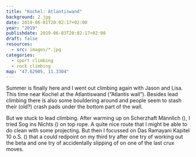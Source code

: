 ```yaml
---
title: "Kochel: Atlantiswand"
background: 2.jpg
date: 2019-06-01T20:02:17+02:00
year: "2019"
publishdate: 2019-06-03T20:02:17+02:00
draft: false
resources:
  - src: images/*.jpg
categories:
  - sport climbing
  - rock climbing
map: "47.62905, 11.3304"
---
```


Summer is finally here and I went out climbing again with Jason and Lisa. This
time near Kochel at the Atlantiswand (“Atlantis wall”). Besides lead climbing
there is also some bouldering around and people seem to stash their (old?) crash
pads under the bottom part of the wall.

<!--more-->

<Rimg src="1.jpg" alt="Crash pads stashed below the wall." />

But we stuck to lead climbing. After warming up on Scherzhaft Männlich (<Grade system="UIAA" value="5+" />),
I tried Sog ins Nichts (<Grade system="UIAA" value="8" />) on top rope. A quite nice route
that I might be able to do clean with some projecting. But then I focussed on
Das Ramayani Kapitel 10 o.S. (<Grade system="UIAA" value="7+" />) that a could redpoint on my
third try after one try of working out the beta and one try of accidentally
slipping of on one of the last crux moves.

<Gallery>
  <Rimg src="4.jpg" description="Lisa on Sog ins Nichts" />
  <Rimg src="3.jpg" description="Lisa on Sog ins Nichts" />
</Gallery>
